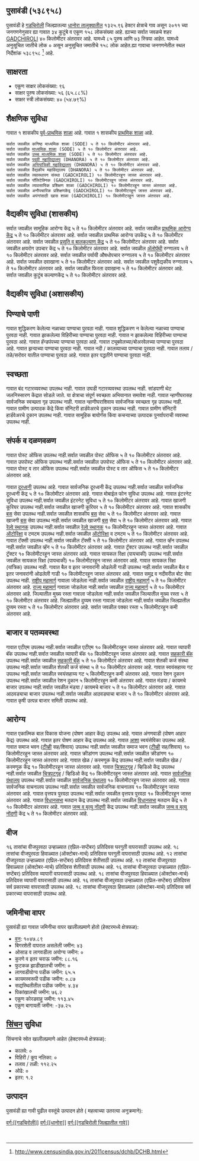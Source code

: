 {{माहितीचौकट भारतीय न्यायक्षेत्र
|प्रकार=गाव
|जनगणना_स्थलनिर्देशांक=538958
|स्थानिक_नाव=पुसावंडी
|तालुका_नाव=धानोरा
|जिल्हा_नाव=गडचिरोली
|राज्य_नाव =महाराष्ट्र
|विभाग=
|जिल्हा=[[गडचिरोली]]
|तालुका_नावे =[[धानोरा]]
|जवळचे_शहर =[[GADCHIROLI]]
|अक्षांश=
|रेखांश=
|शोधक_स्थान =right
|क्षेत्रफळ_एकूण=13.26
|उंची=
|लोकसंख्या_एकूण=158
|लोकसंख्या_वर्ष=२०११
|लोकसंख्या_घनता=11
|लोकसंख्या_पुरुष=85
|लोकसंख्या_स्त्री=73
|लिंग_गुणोत्तर=858
|अधिकृत_भाषा=[[मराठी]]
}}

== पुसावंडी (५३८९५८) ==

पुसावंडी हे [[गडचिरोली जिल्हा | गडचिरोली]] जिल्ह्यातल्या [[धानोरा | धानोरा तालुक्यातील]] १३२५.९६ हेक्टर क्षेत्राचे गाव असून २०११ च्या जनगणनेनुसार ह्या गावात ३४ कुटुंबे व एकूण १५८ लोकसंख्या आहे. ह्याच्या सर्वात जवळचे शहर [[GADCHIROLI]] ४० किलोमीटर अंतरावर आहे.  यामध्ये ८५ पुरुष आणि ७३ स्त्रिया आहेत. यामध्ये अनुसूचित जातीचे लोक ० असून अनुसूचित जमातीचे १५८ लोक आहेत.ह्या गावाचा जनगणनेतील स्थल निर्देशांक ५३८९५८  <ref>http://www.censusindia.gov.in/2011census/dchb/DCHB.html</ref> आहे.


== साक्षरता ==  
* एकूण  साक्षर  लोकसंख्या: ९६
* साक्षर पुरुष लोकसंख्या: ५६ (६५.८८%)
* साक्षर स्त्री लोकसंख्या: ४० (५४.७९%)


== शैक्षणिक सुविधा ==  
﻿गावात १ शासकीय [[पूर्व प्राथमिक शिक्षण|पूर्व-प्राथमिक]] [[शाळा]] आहे. 
﻿गावात १ शासकीय [[प्राथमिक शाळा]] आहे. 
 सर्वात जवळील कनिष्ठ माध्यमिक शाळा (SODE) ५ ते १० किलोमीटर अंतरावर आहे.
 सर्वात जवळील [[माध्यमिक शाळा]] (SODE) ५ ते १० किलोमीटर अंतरावर आहे.
 सर्वात जवळील [[उच्च माध्यमिक शिक्षण|उच्च माध्यमिक शाळा]] (SODE) ५ ते १० किलोमीटर अंतरावर आहे.
 सर्वात जवळील [[महाविद्यालय|पदवी महाविद्यालय]] (DHANORA) ५ ते १० किलोमीटर अंतरावर आहे.
 सर्वात जवळील [[अभियांत्रिकी|अभियांत्रिकी महाविद्यालय]] (DHANORA) ५ ते १० किलोमीटर अंतरावर आहे.
 सर्वात जवळील वैद्यकीय महाविद्यालय (DHANORA) ५ ते १० किलोमीटर अंतरावर आहे.
 सर्वात जवळील व्यवस्थापन संस्था (GADCHIROLI) १० किलोमीटरहून जास्त अंतरावर आहे.
 सर्वात जवळील पॉलिटेक्निक (GADCHIROLI) १० किलोमीटरहून जास्त अंतरावर आहे.
 सर्वात जवळील व्यावसायिक प्रशिक्षण शाळा (GADCHIROLI) १० किलोमीटरहून जास्त अंतरावर आहे.
 सर्वात जवळील अनौपचारिक प्रशिक्षणकेंद्र (GADCHIROLI) १० किलोमीटरहून जास्त अंतरावर आहे.
 सर्वात जवळील अपंगांसाठी खास शाळा (GADCHIROLI) १० किलोमीटरहून जास्त अंतरावर आहे.
 


== वैद्यकीय सुविधा (शासकीय) ==
सर्वात जवळील सामूहिक आरोग्य केंद्र ५ ते १० किलोमीटर अंतरावर आहे.
सर्वात जवळील [[प्राथमिक आरोग्य केंद्र]] ५ ते १० किलोमीटर अंतरावर आहे.
सर्वात जवळील प्राथमिक आरोग्य उपकेंद्र ५ ते १० किलोमीटर अंतरावर आहे.
सर्वात जवळील [[प्रसूती| प्रसूति व बालकल्याण केंद्र]] ५ ते १० किलोमीटर अंतरावर आहे.
सर्वात जवळील क्षयरोग उपचार केंद्र ५ ते १० किलोमीटर अंतरावर आहे.
सर्वात जवळील [[अॅलोपॅथी|अ‍ॅलोपॅथी]] रुग्णालय ५ ते १० किलोमीटर अंतरावर आहे.
सर्वात जवळील पर्यायी औषधोपचार रुग्णालय ५ ते १० किलोमीटर अंतरावर आहे.
सर्वात जवळील दवाखाना ५ ते १० किलोमीटर अंतरावर आहे.
सर्वात जवळील पशुवैद्यकीय रुग्णालय  ५ ते १० किलोमीटर अंतरावर आहे.
सर्वात जवळील फिरता दवाखाना ५ ते १० किलोमीटर अंतरावर आहे.
सर्वात जवळील कुटुंब कल्याणकेंद्र  ५ ते १० किलोमीटर अंतरावर आहे.


== वैद्यकीय सुविधा (अशासकीय) ==











== पिण्याचे पाणी ==
गावात शुद्धिकरण केलेल्या नळाच्या पाण्याचा पुरवठा नाही.
गावात शुद्धिकरण न केलेल्या नळाच्या पाण्याचा पुरवठा नाही.
गावात झाकलेल्या विहिरीच्या पाण्याचा पुरवठा नाही.
गावात न झाकलेल्या विहिरीच्या पाण्याचा पुरवठा आहे.
गावात हॅन्डपंपच्या पाण्याचा पुरवठा आहे.
गावात ट्यूबवेलच्या/बोअरवेलच्या पाण्याचा पुरवठा आहे.
गावात झऱ्याच्या पाण्याचा पुरवठा नाही.
गावात नदी / कालव्याच्या पाण्याचा  पुरवठा नाही.
गावात तलाव /तळे/सरोवर यातील पाण्याचा पुरवठा आहे.
गावात इतर पद्धतीने पाण्याचा पुरवठा नाही.


== स्वच्छता ==
गावात बंद गटारव्यवस्था उपलब्ध नाही.
गावात उघडी गटारव्यवस्था उपलब्ध नाही.
सांडपाणी थेट जलनिस्सारण केंद्रात सोडले जाते.
या क्षेत्राचा संपूर्ण स्वच्छता अभियानात समावेश नाही.
गावात न्हाणीघरासह सार्वजनिक स्वच्छता गृह उपलब्ध नाही.
गावात न्हाणीघराशिवाय सार्वजनिक स्वच्छता गृह उपलब्ध नाही.
गावात ग्रामीण उत्पादक केंद्रे किंवा सॅनिटरी हार्डवेअरचे दुकान उपलब्ध नाही.
गावात ग्रामीण सॅनिटरी हार्डवेअरचे दुकान उपलब्ध नाही.
गावात सामूहिक बायोगॅस किंवा कचऱ्याच्या उत्पादक पुनर्वापराची व्यवस्था उपलब्ध नाही.


== संपर्क व दळणवळण ==
गावात पोस्ट ऑफिस उपलब्ध नाही.सर्वात जवळील पोस्ट ऑफिस ५ ते १० किलोमीटर अंतरावर आहे.
गावात उपपोस्ट ऑफिस उपलब्ध नाही.सर्वात जवळील उपपोस्ट ऑफिस ५ ते १० किलोमीटर अंतरावर आहे.
गावात पोस्ट व तार ऑफिस उपलब्ध नाही.सर्वात जवळील पोस्ट व तार ऑफिस ५ ते १० किलोमीटर अंतरावर आहे.

गावात [[दूरध्वनी]] उपलब्ध आहे.
गावात सार्वजनिक दूरध्वनी केंद्र उपलब्ध नाही.सर्वात जवळील सार्वजनिक दूरध्वनी केंद्र ५ ते १० किलोमीटर अंतरावर आहे.
गावात मोबाईल फोन सुविधा उपलब्ध आहे.
गावात इंटरनेट सुविधा उपलब्ध नाही.सर्वात जवळील इंटरनेट सुविधा ५ ते १० किलोमीटर अंतरावर आहे.
गावात खाजगी कूरियर उपलब्ध नाही.सर्वात जवळील खाजगी कूरियर ५ ते १० किलोमीटर अंतरावर आहे.
गावात शासकीय [[बस]] सेवा उपलब्ध नाही.सर्वात जवळील शासकीय [[बस]] सेवा ५ ते १० किलोमीटर अंतरावर आहे.
गावात खाजगी [[बस]] सेवा उपलब्ध नाही.सर्वात जवळील खाजगी [[बस]] सेवा ५ ते १० किलोमीटर अंतरावर आहे.
गावात [[रेल्वे स्थानक]] उपलब्ध नाही.सर्वात जवळील [[रेल्वे स्थानक]] १० किलोमीटरहून जास्त अंतरावर आहे.
गावात [[ऑटोरिक्षा]] व टमटम उपलब्ध नाही.सर्वात जवळील [[ऑटोरिक्षा]] व टमटम ५ ते १० किलोमीटर अंतरावर आहे.
गावात टॅक्सी उपलब्ध नाही.सर्वात जवळील टॅक्सी ५ ते १० किलोमीटर अंतरावर आहे.
गावात व्हॅन उपलब्ध नाही.सर्वात जवळील व्हॅन ५ ते १० किलोमीटर अंतरावर आहे.
गावात ट्रॅक्टर उपलब्ध नाही.सर्वात जवळील ट्रॅक्टर १० किलोमीटरहून जास्त अंतरावर आहे.
गावात सायकल रिक्षा (पायचाकी) उपलब्ध नाही.सर्वात जवळील सायकल रिक्षा (पायचाकी) १० किलोमीटरहून जास्त अंतरावर आहे.
गावात सायकल रिक्षा (यांत्रिक) उपलब्ध नाही.
गावात बैल व इतर जनावरांनी ओढलेली गाडी उपलब्ध नाही.सर्वात जवळील बैल व इतर जनावरांनी ओढलेली गाडी १० किलोमीटरहून जास्त अंतरावर आहे.
गावात समुद्र व नदीवरील बोट सेवा उपलब्ध नाही.
[[राष्ट्रीय महामार्ग]] गावाला जोडलेला नाही.सर्वात जवळील [[राष्ट्रीय महामार्ग]] ५ ते १० किलोमीटर अंतरावर आहे.
[[राज्य महामार्ग (भारत)|राज्य महामार्ग]] गावाला जोडलेला नाही.सर्वात जवळील [[राज्य महामार्ग (भारत)|राज्य महामार्ग]] ५ ते १० किलोमीटर अंतरावर आहे.
जिल्यातील मुख्य रस्ता गावाला जोडलेला नाही.सर्वात जवळील जिल्यातील मुख्य रस्ता ५ ते १० किलोमीटर अंतरावर आहे.
जिल्ह्यातील दुय्यम रस्ता गावाला जोडलेला नाही.सर्वात जवळील जिल्ह्यातील दुय्यम रस्ता ५ ते १० किलोमीटर अंतरावर आहे.
सर्वात जवळील पक्का रस्ता ५ किलोमीटरहून कमी अंतरावर आहे.






== बाजार व पतव्यवस्था ==
गावात एटीएम उपलब्ध नाही.सर्वात जवळील एटीएम १० किलोमीटरहून जास्त अंतरावर आहे.
गावात व्यापारी बॅंक उपलब्ध नाही.सर्वात जवळील व्यापारी बॅंक १० किलोमीटरहून जास्त अंतरावर आहे.
गावात [[सहकारी संस्था|सहकारी बॅंक]] उपलब्ध नाही.सर्वात जवळील [[सहकारी संस्था|सहकारी बॅंक]] ५ ते १० किलोमीटर अंतरावर आहे.
गावात शेतकी कर्ज संस्था उपलब्ध नाही.सर्वात जवळील शेतकी कर्ज संस्था ५ ते १० किलोमीटर अंतरावर आहे.
गावात स्वयंसहाय्य गट उपलब्ध नाही.सर्वात जवळील स्वयंसहाय्य गट ५ किलोमीटरहून कमी अंतरावर आहे.
गावात रेशन दुकान उपलब्ध नाही.सर्वात जवळील रेशन दुकान ५ किलोमीटरहून कमी अंतरावर आहे.
गावात मंडया / कायमचे बाजार उपलब्ध नाही.सर्वात जवळील मंडया / कायमचे बाजार ५ ते १० किलोमीटर अंतरावर आहे.
गावात आठवड्याचा बाजार उपलब्ध नाही.सर्वात जवळील आठवड्याचा बाजार ५ ते १० किलोमीटर अंतरावर आहे.
गावात कृषी उत्पन्न बाजार समिती  उपलब्ध आहे.


== आरोग्य ==
गावात एकात्मिक बाल विकास योजना (पोषण आहार केंद्र)  उपलब्ध आहे.
गावात अंगणवाडी (पोषण आहार केंद्र) उपलब्ध आहे.
गावात इतर पोषण आहार केंद्र उपलब्ध आहे.
गावात [[आरोग्य|आशा]] स्वयंसेविका उपलब्ध आहे.
गावात समाज भवन ([[दूरदर्शन|टीव्ही]] सह/शिवाय) उपलब्ध नाही.सर्वात जवळील समाज भवन ([[दूरदर्शन|टीव्ही]] सह/शिवाय) १० किलोमीटरहून जास्त अंतरावर आहे.
गावात क्रीडांगण उपलब्ध नाही.सर्वात जवळील क्रीडांगण १० किलोमीटरहून जास्त अंतरावर आहे.
गावात खेळ / करमणूक केंद्र उपलब्ध नाही.सर्वात जवळील खेळ / करमणूक केंद्र १० किलोमीटरहून जास्त अंतरावर आहे.
गावात [[चित्रपटगृह]] / व्हिडिओ केंद्र उपलब्ध नाही.सर्वात जवळील [[चित्रपटगृह]] / व्हिडिओ केंद्र १० किलोमीटरहून जास्त अंतरावर आहे.
गावात [[सार्वजनिक ग्रंथालय]] उपलब्ध नाही.सर्वात जवळील [[सार्वजनिक ग्रंथालय]] १० किलोमीटरहून जास्त अंतरावर आहे.
गावात सार्वजनिक वाचनालय उपलब्ध नाही.सर्वात जवळील सार्वजनिक वाचनालय १० किलोमीटरहून जास्त अंतरावर आहे.
गावात वृत्तपत्र पुरवठा उपलब्ध नाही.सर्वात जवळील वृत्तपत्र पुरवठा १० किलोमीटरहून जास्त अंतरावर आहे.
गावात [[विधानसभा मतदारसंघ|विधानसभा]] मतदान केंद्र उपलब्ध नाही.सर्वात जवळील [[विधानसभा मतदारसंघ|विधानसभा]] मतदान केंद्र ५ ते १० किलोमीटर अंतरावर आहे.
गावात [[जन्म, मृत्यू, विवाह नोंदणी कायदा|जन्म व मृत्यु नोंदणी]] केंद्र उपलब्ध नाही.सर्वात जवळील [[जन्म, मृत्यू, विवाह नोंदणी कायदा|जन्म व मृत्यु नोंदणी]] केंद्र ५ ते १० किलोमीटर अंतरावर आहे.


== वीज ==
१६ तासांचा वीजपुरवठा उन्हाळ्यात (एप्रिल-सप्टेंबर) प्रतिदिवस घरगुती वापरासाठी उपलब्ध आहे.
१८ तासांचा वीजपुरवठा हिवाळ्यात (ऑक्टोबर-मार्च) प्रतिदिवस घरगुती वापरासाठी उपलब्ध आहे.
१२ तासांचा वीजपुरवठा उन्हाळ्यात (एप्रिल-सप्टेंबर) प्रतिदिवस शेतीसाठी उपलब्ध आहे.
१२ तासांचा वीजपुरवठा हिवाळ्यात (ऑक्टोबर-मार्च) प्रतिदिवस शेतीसाठी उपलब्ध आहे.
१६ तासांचा वीजपुरवठा उन्हाळ्यात (एप्रिल-सप्टेंबर) प्रतिदिवस व्यापारी वापरासाठी उपलब्ध आहे.
१८ तासांचा वीजपुरवठा हिवाळ्यात (ऑक्टोबर-मार्च) प्रतिदिवस व्यापारी वापरासाठी उपलब्ध आहे.
१६ तासांचा वीजपुरवठा उन्हाळ्यात (एप्रिल-सप्टेंबर) प्रतिदिवस सर्व प्रकारच्या वापरासाठी उपलब्ध आहे.
१८ तासांचा वीजपुरवठा हिवाळ्यात (ऑक्टोबर-मार्च) प्रतिदिवस सर्व प्रकारच्या वापरासाठी उपलब्ध आहे.


== जमिनीचा वापर ==
पुसावंडी ह्या गावात जमिनीचा वापर खालीलप्रमाणे होतो (हेक्टरमध्ये क्षेत्रफळ):
* [[वन]]: १०४७.८९
* बिगरशेती वापरात असलेली जमीन: ४३
* ओसाड व लागवडीला अयोग्य जमीन: ०
* कुरणे व इतर चराऊ जमीन: ८८.१६
* फुटकळ झाडीखालची जमीन: ०
* लागवडीयोग्य पडीक जमीन: ६५.५
* कायमस्वरूपी पडीक जमीन: ०.८७
* सद्यस्थितीतील पडीक जमीन: ४.३४
* पिकांखालची जमीन: ७६.२
* एकूण कोरडवाहू जमीन: ११३.४५
* एकूण बागायती जमीन: -३७.२५


== [[सिंचन]] सुविधा ==
सिंचनाचे स्रोत खालीलप्रमाणे आहेत (हेक्टरमध्ये क्षेत्रफळ):
* कालवे: ०
* विहिरी / कूप नलिका: ०
* तलाव / तळी: ११२.२५
* ओढे: ०
* इतर: १.२


== उत्पादन ==
पुसावंडी ह्या गावी पुढील वस्तूंचे उत्पादन होते ( महत्वाच्या उतरत्या अनुक्रमाने): 


[[वर्ग:[[गडचिरोली]]]]
[[वर्ग:[[धानोरा]]]]
[[वर्ग:[[गडचिरोली जिल्ह्यातील गावे]]]]


 {{संदर्भनोंदी}}
 


